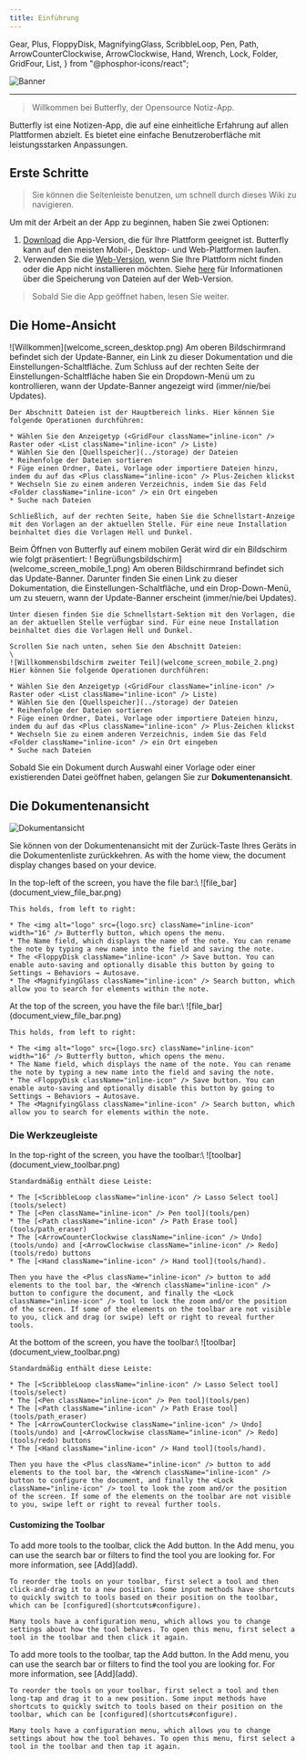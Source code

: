```yaml
---
title: Einführung
---
```


  Gear,
  Plus,
  FloppyDisk,
  MagnifyingGlass,
  ScribbleLoop,
  Pen,
  Path,
  ArrowCounterClockwise,
  ArrowClockwise,
  Hand,
  Wrench,
  Lock,
  Folder,
  GridFour,
  List,
} from "@phosphor-icons/react";

![Banner](/img/banner.png)

---

> Willkommen bei Butterfly, der Opensource Notiz-App.

Butterfly ist eine Notizen-App, die auf eine einheitliche Erfahrung auf allen Plattformen abzielt. Es bietet eine einfache Benutzeroberfläche mit leistungsstarken Anpassungen.

## Erste Schritte

> Sie können die Seitenleiste benutzen, um schnell durch dieses Wiki zu navigieren.

Um mit der Arbeit an der App zu beginnen, haben Sie zwei Optionen:

1. [Download](/downloads) die App-Version, die für Ihre Plattform geeignet ist. Butterfly kann auf den meisten Mobil-, Desktop- und Web-Plattformen laufen.
2. Verwenden Sie die [Web-Version](https://web.butterfly.linwood.dev), wenn Sie Ihre Plattform nicht finden oder die App nicht installieren möchten. Siehe [here](storage#web) für Informationen über die Speicherung von Dateien auf der Web-Version.

> Sobald Sie die App geöffnet haben, lesen Sie weiter.

## Die Home-Ansicht

<Tabs syncKey="Plattform">
  <TabItem label="Desktop">
    ![Willkommen](welcome_screen_desktop.png)
    Am oberen Bildschirmrand befindet sich der Update-Banner, ein Link zu dieser Dokumentation und die <Gear className="inline-icon" /> Einstellungen-Schaltfläche. Zum Schluss auf der rechten Seite der <Gear className="inline-icon" /> Einstellungen-Schaltfläche haben Sie ein Dropdown-Menü um zu kontrollieren, wann der Update-Banner angezeigt wird (immer/nie/bei Updates).

    Der Abschnitt Dateien ist der Hauptbereich links. Hier können Sie folgende Operationen durchführen:

    * Wählen Sie den Anzeigetyp (<GridFour className="inline-icon" /> Raster oder <List className="inline-icon" /> Liste)
    * Wählen Sie den [Quellspeicher](../storage) der Dateien
    * Reihenfolge der Dateien sortieren
    * Füge einen Ordner, Datei, Vorlage oder importiere Dateien hinzu, indem du auf das <Plus className="inline-icon" /> Plus-Zeichen klickst
    * Wechseln Sie zu einem anderen Verzeichnis, indem Sie das Feld <Folder className="inline-icon" /> ein Ort eingeben
    * Suche nach Dateien

    Schließlich, auf der rechten Seite, haben Sie die Schnellstart-Anzeige mit den Vorlagen an der aktuellen Stelle. Für eine neue Installation beinhaltet dies die Vorlagen Hell und Dunkel.
  </TabItem>

  <TabItem label="Mobil">
    Beim Öffnen von Butterfly auf einem mobilen Gerät wird dir ein Bildschirm wie folgt präsentiert:
    ! Begrüßungsbildschirm](welcome_screen_mobile_1.png)
    Am oberen Bildschirmrand befindet sich das Update-Banner. Darunter finden Sie einen Link zu dieser Dokumentation, die <Gear className="inline-icon" /> Einstellungen-Schaltfläche, und ein Drop-Down-Menü, um zu steuern, wann der Update-Banner erscheint (immer/nie/bei Updates).

    Unter diesen finden Sie die Schnellstart-Sektion mit den Vorlagen, die an der aktuellen Stelle verfügbar sind. Für eine neue Installation beinhaltet dies die Vorlagen Hell und Dunkel.

    Scrollen Sie nach unten, sehen Sie den Abschnitt Dateien:
    \
    ![Willkommensbildschirm zweiter Teil](welcome_screen_mobile_2.png)
    Hier können Sie folgende Operationen durchführen:

    * Wählen Sie den Anzeigetyp (<GridFour className="inline-icon" /> Raster oder <List className="inline-icon" /> Liste)
    * Wählen Sie den [Quellspeicher](../storage) der Dateien
    * Reihenfolge der Dateien sortieren
    * Füge einen Ordner, Datei, Vorlage oder importiere Dateien hinzu, indem du auf das <Plus className="inline-icon" /> Plus-Zeichen klickst
    * Wechseln Sie zu einem anderen Verzeichnis, indem Sie das Feld <Folder className="inline-icon" /> ein Ort eingeben
    * Suche nach Dateien
  </TabItem>
</Tabs>

Sobald Sie ein Dokument durch Auswahl einer Vorlage oder einer existierenden Datei geöffnet haben, gelangen Sie zur **Dokumentenansicht**.

## Die Dokumentenansicht

![Dokumentansicht](@assets/img/main.png)

Sie können von der Dokumentenansicht mit der Zurück-Taste Ihres Geräts in die Dokumentenliste zurückkehren. As with the home view, the document display changes based on your device.

<Tabs syncKey="Plattform">
  <TabItem label="Desktop">
    In the top-left of the screen, you have the file bar:\
    ![file_bar](document_view_file_bar.png)

    This holds, from left to right:

    * The <img alt="logo" src={logo.src} className="inline-icon" width="16" /> Butterfly button, which opens the menu.
    * The Name field, which displays the name of the note. You can rename the note by typing a new name into the field and saving the note.
    * The <FloppyDisk className="inline-icon" /> Save button. You can enable auto-saving and optionally disable this button by going to Settings → Behaviors → Autosave.
    * The <MagnifyingGlass className="inline-icon" /> Search button, which allow you to search for elements within the note.
  </TabItem>

  <TabItem label="Mobil">
    At the top of the screen, you have the file bar:\
    ![file_bar](document_view_file_bar.png)

    This holds, from left to right:

    * The <img alt="logo" src={logo.src} className="inline-icon" width="16" /> Butterfly button, which opens the menu.
    * The Name field, which displays the name of the note. You can rename the note by typing a new name into the field and saving the note.
    * The <FloppyDisk className="inline-icon" /> Save button. You can enable auto-saving and optionally disable this button by going to Settings → Behaviors → Autosave.
    * The <MagnifyingGlass className="inline-icon" /> Search button, which allow you to search for elements within the note.
  </TabItem>
</Tabs>

### Die Werkzeugleiste

<Tabs syncKey="Plattform">
  <TabItem label="Desktop">
    In the top-right of the screen, you have the toolbar:\
    ![toolbar](document_view_toolbar.png)

    Standardmäßig enthält diese Leiste:

    * The [<ScribbleLoop className="inline-icon" /> Lasso Select tool](tools/select)
    * The [<Pen className="inline-icon" /> Pen tool](tools/pen)
    * The [<Path className="inline-icon" /> Path Erase tool](tools/path_eraser)
    * The [<ArrowCounterClockwise className="inline-icon" /> Undo](tools/undo) and [<ArrowClockwise className="inline-icon" /> Redo](tools/redo) buttons
    * The [<Hand className="inline-icon" /> Hand tool](tools/hand).

    Then you have the <Plus className="inline-icon" /> button to add elements to the tool bar, the <Wrench className="inline-icon" /> button to configure the document, and finally the <Lock className="inline-icon" /> tool to lock the zoom and/or the position of the screen. If some of the elements on the toolbar are not visible to you, click and drag (or swipe) left or right to reveal further tools.
  </TabItem>

  <TabItem label="Mobil">
    At the bottom of the screen, you have the toolbar:\
    ![toolbar](document_view_toolbar.png)

    Standardmäßig enthält diese Leiste:

    * The [<ScribbleLoop className="inline-icon" /> Lasso Select tool](tools/select)
    * The [<Pen className="inline-icon" /> Pen tool](tools/pen)
    * The [<Path className="inline-icon" /> Path Erase tool](tools/path_eraser)
    * The [<ArrowCounterClockwise className="inline-icon" /> Undo](tools/undo) and [<ArrowClockwise className="inline-icon" /> Redo](tools/redo) buttons
    * The [<Hand className="inline-icon" /> Hand tool](tools/hand).

    Then you have the <Plus className="inline-icon" /> button to add elements to the tool bar, the <Wrench className="inline-icon" /> button to configure the document, and finally the <Lock className="inline-icon" /> tool to look the zoom and/or the position of the screen. If some of the elements on the toolbar are not visible to you, swipe left or right to reveal further tools.
  </TabItem>
</Tabs>

#### Customizing the Toolbar

<Tabs syncKey="Plattform">
  <TabItem label="Desktop">
    To add more tools to the toolbar, click the <Plus className="inline-icon" /> Add button. In the Add menu, you can use the search bar or filters to find the tool you are looking for. For more information, see [Add](add).

    To reorder the tools on your toolbar, first select a tool and then click-and-drag it to a new position. Some input methods have shortcuts to quickly switch to tools based on their position on the toolbar, which can be [configured](shortcuts#configure).

    Many tools have a configuration menu, which allows you to change settings about how the tool behaves. To open this menu, first select a tool in the toolbar and then click it again.
  </TabItem>

  <TabItem label="Mobil">
    To add more tools to the toolbar, tap the <Plus className="inline-icon" /> Add button. In the Add menu, you can use the search bar or filters to find the tool you are looking for. For more information, see [Add](add).

    To reorder the tools on your toolbar, first select a tool and then long-tap and drag it to a new position. Some input methods have shortcuts to quickly switch to tools based on their position on the toolbar, which can be [configured](shortcuts#configure).

    Many tools have a configuration menu, which allows you to change settings about how the tool behaves. To open this menu, first select a tool in the toolbar and then tap it again.
  </TabItem>
</Tabs>
